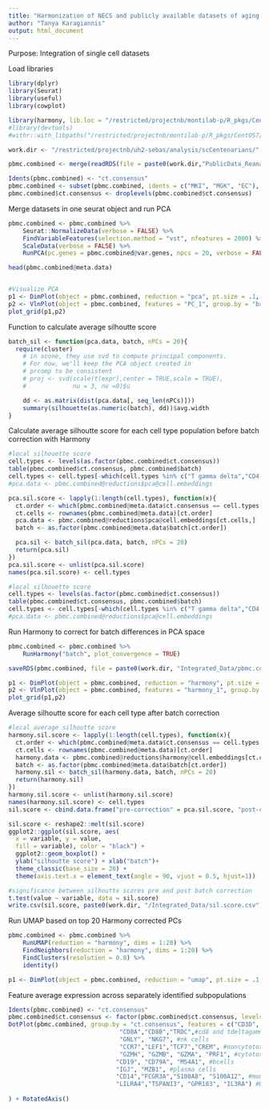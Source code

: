 ```yaml
---
title: "Harmonization of NECS and publicly available datasets of aging and longevity"
author: "Tanya Karagiannis"
output: html_document
---
```



Purpose: 
Integration of single cell datasets

Load libraries
```r
library(dplyr)
library(Seurat)
library(useful)
library(cowplot)

library(harmony, lib.loc = "/restricted/projectnb/montilab-p/R_pkgs/CentOS7/R_4.0.0/")
#library(devtools)
#withr::with_libpaths("/restricted/projectnb/montilab-p/R_pkgs/CentOS7/R_3.6.0",install_github("immunogenomics/harmony"))

work.dir <- "/restricted/projectnb/uh2-sebas/analysis/scCentenarians/"

pbmc.combined <- merge(readRDS(file = paste0(work.dir,"PublicData_Reanalysis/Data/pbmc_public.rds")), readRDS(paste0(work.dir,"NECS_Analysis/Data/pbmc.necs.rds")), project = "PBMC.3data")

Idents(pbmc.combined) <- "ct.consensus"
pbmc.combined <- subset(pbmc.combined, idents = c("MKI", "MGK", "EC"), invert = T)
pbmc.combined$ct.consensus <- droplevels(pbmc.combined$ct.consensus)
```

Merge datasets in one seurat object and run PCA 
```r
pbmc.combined <- pbmc.combined %>%
    Seurat::NormalizeData(verbose = FALSE) %>%
    FindVariableFeatures(selection.method = "vst", nfeatures = 2000) %>% 
    ScaleData(verbose = FALSE) %>% 
    RunPCA(pc.genes = pbmc.combined@var.genes, npcs = 20, verbose = FALSE)

head(pbmc.combined@meta.data)


#Visualize PCA
p1 <- DimPlot(object = pbmc.combined, reduction = "pca", pt.size = .1, group.by = "batch")
p2 <- VlnPlot(object = pbmc.combined, features = "PC_1", group.by = "batch", pt.size = .1)
plot_grid(p1,p2)

```

Function to calculate average silhoutte score
```r
batch_sil <- function(pca.data, batch, nPCs = 20){
  require(cluster)
    # in scone, they use svd to compute principal components.
    # For now, we'll keep the PCA object created in
    # prcomp to be consistent
    # proj <- svd(scale(t(expr),center = TRUE,scale = TRUE),
    #             nu = 3, nv =0)$u

    dd <- as.matrix(dist(pca.data[, seq_len(nPCs)]))
    summary(silhouette(as.numeric(batch), dd))$avg.width
}
```

Calculate average silhoutte score for each cell type population before batch correction with Harmony
```r
#local silhouette score
cell.types <- levels(as.factor(pbmc.combined$ct.consensus))
table(pbmc.combined$ct.consensus, pbmc.combined$batch)
cell.types <- cell.types[-which(cell.types %in% c("T gamma delta","CD4 T Cytotoxic", "Plasma"))]
#pca.data <- pbmc.combined@reductions$pca@cell.embeddings

pca.sil.score <- lapply(1:length(cell.types), function(x){
  ct.order <- which(pbmc.combined@meta.data$ct.consensus == cell.types[x])
  ct.cells <- rownames(pbmc.combined@meta.data)[ct.order]
  pca.data <- pbmc.combined@reductions$pca@cell.embeddings[ct.cells,]
  batch <- as.factor(pbmc.combined@meta.data$batch[ct.order])

  pca.sil <- batch_sil(pca.data, batch, nPCs = 20)
  return(pca.sil)
})
pca.sil.score <- unlist(pca.sil.score)
names(pca.sil.score) <- cell.types

#local silhouette score
cell.types <- levels(as.factor(pbmc.combined$ct.consensus))
table(pbmc.combined$ct.consensus, pbmc.combined$batch)
cell.types <- cell.types[-which(cell.types %in% c("T gamma delta","CD4 T Cytotoxic", "Plasma"))]
#pca.data <- pbmc.combined@reductions$pca@cell.embeddings

```

Run Harmony to correct for batch differences in PCA space
```r
pbmc.combined <- pbmc.combined %>% 
    RunHarmony("batch", plot_convergence = TRUE)

saveRDS(pbmc.combined, file = paste0(work.dir, "Integrated_Data/pbmc.combined.rds"))

p1 <- DimPlot(object = pbmc.combined, reduction = "harmony", pt.size = .1, group.by = "batch")
p2 <- VlnPlot(object = pbmc.combined, features = "harmony_1", group.by = "batch", pt.size = .1)
plot_grid(p1,p2)

```


Average silhoutte score for each cell type after batch correction
```r
#local average silhoutte score
harmony.sil.score <- lapply(1:length(cell.types), function(x){
  ct.order <- which(pbmc.combined@meta.data$ct.consensus == cell.types[x])
  ct.cells <- rownames(pbmc.combined@meta.data)[ct.order]
  harmony.data <- pbmc.combined@reductions$harmony@cell.embeddings[ct.cells,]
  batch <- as.factor(pbmc.combined@meta.data$batch[ct.order])
  harmony.sil <- batch_sil(harmony.data, batch, nPCs = 20)
  return(harmony.sil)
})
harmony.sil.score <- unlist(harmony.sil.score)
names(harmony.sil.score) <- cell.types
sil.score <- cbind.data.frame("pre-correction" = pca.sil.score, "post-correction" = harmony.sil.score)

sil.score <- reshape2::melt(sil.score)
ggplot2::ggplot(sil.score, aes(
  x = variable, y = value,
  fill = variable), color = "black") +
  ggplot2::geom_boxplot() +
  ylab("silhoutte score") + xlab("batch")+
  theme_classic(base_size = 20) +
  theme(axis.text.x = element_text(angle = 90, vjust = 0.5, hjust=1))

#significance between silhoutte scores pre and post batch correction
t.test(value ~ variable, data = sil.score)
write.csv(sil.score, paste0(work.dir, "/Integrated_Data/sil.score.csv"))
```

Run UMAP based on top 20 Harmony corrected PCs
```r
pbmc.combined <- pbmc.combined %>% 
    RunUMAP(reduction = "harmony", dims = 1:20) %>%
    FindNeighbors(reduction = "harmony", dims = 1:20) %>% 
    FindClusters(resolution = 0.8) %>% 
    identity()

p1 <- DimPlot(object = pbmc.combined, reduction = "umap", pt.size = .1, group.by = "ct.consensus", label = F)

```

Feature average expression across separately identified subpopulations
```r

Idents(pbmc.combined) <- "ct.consensus"
pbmc.combined$ct.consensus <- factor(pbmc.combined$ct.consensus, levels = rev(levels(pbmc.combined$ct.consensus)))
DotPlot(pbmc.combined, group.by = "ct.consensus", features = c("CD3D", "CD3G", "TRAC", #tcells
                               "CD8A","CD8B","TRDC",#cd8 and tdeltagamma
                               "GNLY", "NKG7", #nk cells
                               "CCR7","LEF1","TCF7","CREM", #noncytotoxic
                               "GZMH", "GZMB", "GZMA", "PRF1", #cytotoxic
                              "CD19", "CD79A", "MS4A1", #bcells
                              "IGJ", "MZB1", #plasma cells 
                              "CD14","FCGR3A","S100A8", "S100A12", #monocytes
                              "LILRA4","TSPAN13", "GPR183", "IL3RA") #DC
                              
) + RotatedAxis()
```


